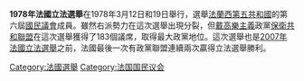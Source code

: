 '''1978年法國立法選舉'''在1978年3月12日和19日舉行，選舉[[法蘭西第五共和國|法蘭西第五共和國]]的第六屆[[國民議會_(法國)|國民議會]]成員。雖然右派勢力在這次選舉出現分裂，但[[戴高樂主義|戴高樂主義]]政黨[[保衛共和聯盟|保衛共和聯盟]]在這次選舉獲得了183個議席，取得最大政黨地位。這次選舉也是[[2007年法國立法選舉|2007年法國立法選舉]]之前，法國最後一次有政黨聯盟連續兩次贏得立法選舉勝利。
{{法國選舉}}
[[Category:法國選舉|Category:法國選舉]]
[[Category:法国国民议会|Category:法国国民议会]]